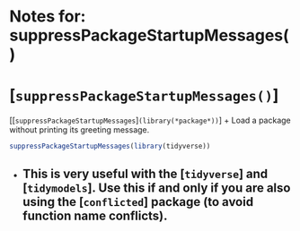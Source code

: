 # Notes for: suppressPackageStartupMessages()
# [`suppressPackageStartupMessages()`]
[[`suppressPackageStartupMessages`]`(library(*package*))`]
+ Load a package without printing its greeting message.
```r
suppressPackageStartupMessages(library(tidyverse))
```
+ This is very useful with the [`tidyverse`] and [`tidymodels`].  Use this if and only if you are also using the [`conflicted`] package (to avoid function name conflicts).
---